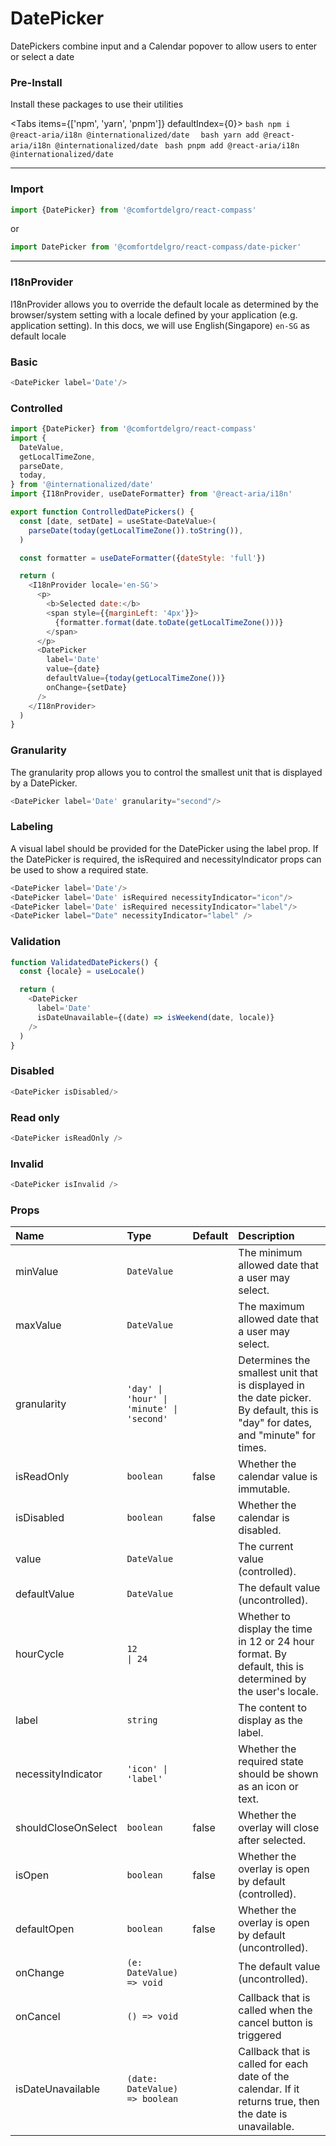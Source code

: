 
# DatePicker

DatePickers combine input and a Calendar popover to allow users to enter or select a date

### Pre-Install

Install these packages to use their utilities


<Tabs items={['npm', 'yarn', 'pnpm']} defaultIndex={0}>
  <Tab>
    ```bash
      npm i @react-aria/i18n @internationalized/date 
    ```
  </Tab>
  <Tab>
    ``` bash
      yarn add @react-aria/i18n @internationalized/date 
    ```
  </Tab>
  <Tab>
    ``` bash
      pnpm add @react-aria/i18n @internationalized/date 
    ```
  </Tab>
</Tabs>

---

### Import

```js
import {DatePicker} from '@comfortdelgro/react-compass'
```

or

```js
import DatePicker from '@comfortdelgro/react-compass/date-picker'
```

---


### I18nProvider

I18nProvider allows you to override the default locale as determined by the browser/system setting with a locale defined by your application (e.g. application setting).
In this docs, we will use English(Singapore) `en-SG` as default locale

### Basic

<section className={styles.componentShowcaseContainer}>
  <DatePicker label='Date'/>
</section>

```js
<DatePicker label='Date'/>
```

### Controlled

<section className={styles.componentShowcaseContainer}>
  <ControlledDatePickers/>
</section>

```js
import {DatePicker} from '@comfortdelgro/react-compass'
import {
  DateValue,
  getLocalTimeZone,
  parseDate,
  today,
} from '@internationalized/date'
import {I18nProvider, useDateFormatter} from '@react-aria/i18n'

export function ControlledDatePickers() {
  const [date, setDate] = useState<DateValue>(
    parseDate(today(getLocalTimeZone()).toString()),
  )

  const formatter = useDateFormatter({dateStyle: 'full'})

  return (
    <I18nProvider locale='en-SG'>
      <p>
        <b>Selected date:</b>
        <span style={{marginLeft: '4px'}}>
          {formatter.format(date.toDate(getLocalTimeZone()))}
        </span>
      </p>
      <DatePicker
        label='Date'
        value={date}
        defaultValue={today(getLocalTimeZone())}
        onChange={setDate}
      />
    </I18nProvider>
  )
}
```


### Granularity

The granularity prop allows you to control the smallest unit that is displayed by a DatePicker. 

<section className={styles.componentShowcaseContainer}>
  <DatePicker label='Date' granularity="second"/>
</section>


```js
<DatePicker label='Date' granularity="second"/>
```

### Labeling

A visual label should be provided for the DatePicker using the label prop. If the DatePicker is required, the isRequired and necessityIndicator props can be used to show a required state.

<section className={styles.componentShowcaseContainer}>
  <DatePicker label='Date'/>
  <DatePicker label='Date' isRequired necessityIndicator="icon"/>
  <DatePicker label='Date' isRequired necessityIndicator="label"/>
  <DatePicker label="Date" necessityIndicator="label" />
</section>

```js
<DatePicker label='Date'/>
<DatePicker label='Date' isRequired necessityIndicator="icon"/>
<DatePicker label='Date' isRequired necessityIndicator="label"/>
<DatePicker label="Date" necessityIndicator="label" />
```

### Validation

<section className={styles.componentShowcaseContainer}>
  <ValidatedDatePickers/>
</section>

```js
function ValidatedDatePickers() {
  const {locale} = useLocale()

  return (
    <DatePicker
      label='Date'
      isDateUnavailable={(date) => isWeekend(date, locale)}
    />
  )
}
```

### Disabled

<section className={styles.componentShowcaseContainer}>
  <DatePicker isDisabled/>
</section>

```js
<DatePicker isDisabled/>
```

### Read only

<section className={styles.componentShowcaseContainer}>
  <DatePicker isReadOnly />
</section>

```js
<DatePicker isReadOnly />
```

### Invalid

<section className={styles.componentShowcaseContainer}>
  <DatePicker isInvalid />
</section>

```js
<DatePicker isInvalid />
```

### Props

| Name                | Type                                             | Default | Description                                                                                                                     |
| :------------------ | :----------------------------------------------- | :------ | :------------------------------------------------------------------------------------------------------------------------------ |
| minValue            | `DateValue`                                      |         | The minimum allowed date that a user may select.                                                                                |
| maxValue            | `DateValue`                                      |         | The maximum allowed date that a user may select.                                                                                |
| granularity         | `'day' \| 'hour' \| 'minute' \| 'second'`        |         | Determines the smallest unit that is displayed in the date picker. By default, this is "day" for dates, and "minute" for times. |
| isReadOnly          | `boolean`                                        | false   | Whether the calendar value is immutable.                                                                                        |
| isDisabled          | `boolean`                                        | false   | Whether the calendar is disabled.                                                                                               |
| value               | `DateValue`                                      |         | The current value (controlled).                                                                                                 |
| defaultValue        | `DateValue`                                      |         | The default value (uncontrolled).                                                                                               |
| hourCycle           | `12                                       \| 24` |         | Whether to display the time in 12 or 24 hour format. By default, this is determined by the user's locale.                       |
| label               | `string`                                         |         | The content to display as the label.                                                                                            |
| necessityIndicator  | `'icon' \| 'label'`                              |         | Whether the required state should be shown as an icon or text.                                                                  |
| shouldCloseOnSelect | `boolean`                                        | false   | Whether the overlay will close after selected.                                                                                  |
| isOpen              | `boolean`                                        | false   | Whether the overlay is open by default (controlled).                                                                            |
| defaultOpen         | `boolean`                                        | false   | Whether the overlay is open by default (uncontrolled).                                                                          |
| onChange            | `(e: DateValue) => void`                         |         | The default value (uncontrolled).                                                                                               |
| onCancel            | `() => void`                                     |         | Callback that is called when the cancel button is triggered                                                                     |
| isDateUnavailable   | `(date: DateValue) => boolean`                   |         | Callback that is called for each date of the calendar. If it returns true, then the date is unavailable.                        |







